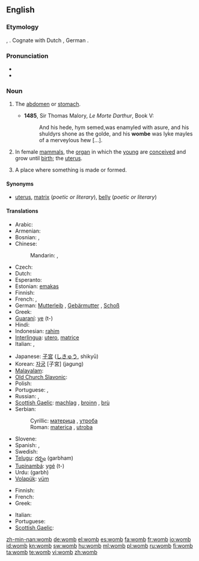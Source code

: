 ==English==
===Etymology===
{{etyl|ang}} {{term|wamb}}, {{term|womb|lang=ang}}.  Cognate with Dutch {{term|wam}}, German {{term|Wamme}}.

===Pronunciation===
* {{audio|en-us-womb.ogg|Audio (US)}}
* {{rhymes|uːm}}

===Noun===
{{en-noun}}

# {{obsolete}} The [[abdomen]] or [[stomach]].
#*'''1485''', Sir Thomas Malory, ''Le Morte Darthur'', Book V:
#*:And his hede, hym semed,was enamyled with asure, and his shuldyrs shone as the golde, and his '''wombe''' was lyke mayles of a merveylous hew [...]. 
# {{anatomy}} In female [[mammal]]s, the [[organ]] in which the [[young]] are [[conceive]]d and grow until [[birth]]; the [[uterus]].
# {{figuratively}} A place where something is made or formed.
<!--# matrix this is a literary synonym for "womb"-->

====Synonyms====
* {{i-c|organ in mammals}} [[uterus]], [[matrix]] (''poetic or literary''), [[belly]] (''poetic or literary'')

====Translations====
{{trans-top|organ in mammals}}
* Arabic: {{t-|ar|رحم|m|tr=ráHim}}
* Armenian: {{t+|hy|արգանդ|tr=argand}}
* Bosnian: {{t-|bs|maternica|f}}, {{t-|bs|utroba|f}}
* Chinese:
*: Mandarin: {{t-|cmn|子宮|sc=Hani}},  {{t-|cmn|子宫|tr=zǐgōng|sc=Hani}}
* Czech: {{t-|cs|děloha|f}}
* Dutch: {{t+|nl|baarmoeder}}
* Esperanto: {{t-|eo|utero|xs=Esperanto}}
* Estonian: [[emakas]]
* Finnish: {{t+|fi|kohtu}}
* French: {{t+|fr|utérus|m}}, {{t+|fr|ventre|m}}
* German: [[Mutterleib]] {{m}}, [[Gebärmutter]] {{f}}, [[Schoß]] {{m}}
* Greek: {{t+|el|μήτρα|f|tr=mítra}}
* [[Guaraní]]: [[ye]] (t-)
* Hindi: {{t-|hi|गर्भ|m|tr=garbh|xs=Hindi}}
* Indonesian: [[rahim]]
* [[Interlingua]]: [[utero]], [[matrice]]
* Italian: {{t+|it|utero|m}}, {{t-|it|grembo|m}}
{{trans-mid}}
* Japanese: [[子宮]] ([[しきゅう]], shikyū)
* Korean: [[자궁]] [子宮] (jagung)
* [[Malayalam]]: {{t|ml|ഗര്‍ഭപാത്രം|tr=garbhapaathram|sc=Mlym|xs=Malayalam}}
* [[Old Church Slavonic]]: {{tø|cu|чрѣво|n|tr=črěvo|sc=Cyrs}}
* Polish: {{t+|pl|macica|f}}
* Portuguese: {{t+|pt|útero|m}}, {{t+|pt|matriz|f}}
* Russian: {{t+|ru|матка|f|tr=mátka}}, {{t+|ru|утроба|f|tr=utróba}}
* [[Scottish Gaelic]]: [[machlag]] {{f}}, [[broinn]] {{f}}, [[brù]] {{f}}
* Serbian:
*: Cyrillic: [[материца]] {{f}}, [[утроба]] {{f}}
*: Roman: [[materica]] {{f}}, [[utroba]] {{f}}
* Slovene: {{t+|sl|maternica|f}}
* Spanish: {{t-|es|útero|m}}, {{t+|es|matriz|f}}
* Swedish: {{t-|sv|livmoder|c}}
* [[Telugu]]: [[గర్భం]] (garbham)
* [[Tupinambá]]: [[ygé]] (t-)
* Urdu: {{ur-Arab|[[گربھ]]}} (garbh) {{m}}
* [[Volapük]]: [[vüm]]
{{trans-bottom}}

{{trans-top|figuratively: place where something is made or formed}}
* Finnish: {{t+|fi|kehto}}
* French: {{t+|fr|moule|m}}
* Greek: {{t+|el|μήτρα|f|tr=mítra}}
{{trans-mid}}
* Italian: {{t-|it|grembo|m}}
* Portuguese: {{t+|pt|útero|m}}
* [[Scottish Gaelic]]: {{t-|gd|broinn|f|xs=Scottish Gaelic}}
{{trans-bottom}}

{{trans-see|belly}}

[[zh-min-nan:womb]]
[[de:womb]]
[[el:womb]]
[[es:womb]]
[[fa:womb]]
[[fr:womb]]
[[io:womb]]
[[id:womb]]
[[kn:womb]]
[[sw:womb]]
[[hu:womb]]
[[ml:womb]]
[[pl:womb]]
[[ru:womb]]
[[fi:womb]]
[[ta:womb]]
[[te:womb]]
[[vi:womb]]
[[zh:womb]]